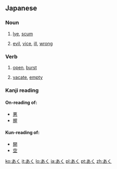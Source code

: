 ==Japanese==

===Noun===
{{ja-noun|h|rom=aku}}

# {{ja-def|灰汁}} [[lye]], [[scum]]
# {{ja-def|悪}} [[evil]], [[vice]], [[ill]], [[wrong]]

===Verb===
{{ja-verb|h|type=1|rom=aku}}

# {{ja-def|開く}} [[open]], [[burst]]
# {{ja-def|空く}} [[vacate]], [[empty]]

===Kanji reading===
{{ja-kanji reading|rom=aku}}

====On-reading of:====
* [[悪]]
* [[握]]

====Kun-reading of:====
* [[開]]
* [[空]]

[[ko:あく]]
[[it:あく]]
[[lo:あく]]
[[ja:あく]]
[[pl:あく]]
[[pt:あく]]
[[zh:あく]]